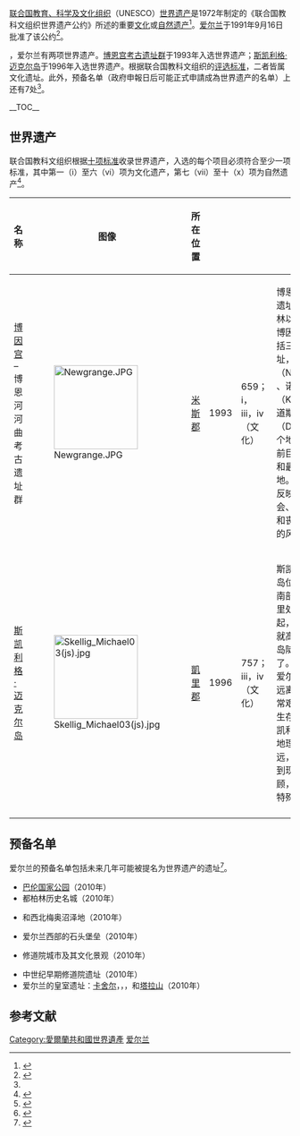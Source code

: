 {{location map+ |Ireland |float=right |width=200 |caption=爱尔兰境内世界遗产所在位置 |places=
{{location map~ |Ireland |lat=51.948|long=-10.524 |background=#FFFFFF|label=[[斯凯利格·迈克尔岛|斯凯利格·迈克尔岛]]|position=right}}
{{location map~ |Ireland |lat=53.7086|long=-6.5434 |background=#FFFFFF|label=[[博因宫|博因宫]]|position=left}}
}}

[[联合国教育、科学及文化组织|联合国教育、科学及文化组织]]（UNESCO）[[世界遗产|世界遗产]]是1972年制定的《联合国教科文组织世界遗产公约》所述的重要[[文化遗产|文化]]或[[自然遗产|自然遗产]]<ref>{{cite web|url=https://whc.unesco.org/en/convention/|title=UNESCO World Heritage Centre – The World Heritage Convention|publisher=UNESCO World Heritage Centre|accessdate=2015-10-25|archive-url=https://web.archive.org/web/20160827065310/https://whc.unesco.org/en/convention/|archive-date=2016-08-27|dead-url=no}}</ref>。[[爱尔兰|爱尔兰]]于1991年9月16日批准了该公约<ref name="auto">{{Cite web|url=https://whc.unesco.org/en/statesparties/ie|title=Ireland|first=UNESCO World Heritage|last=Centre|website=UNESCO World Heritage Centre|accessdate=2020-08-30|archive-date=2020-07-03|archive-url=https://web.archive.org/web/20200703231636/https://whc.unesco.org/en/statesparties/ie/|dead-url=no}}</ref>。

{{As of|2019}}，爱尔兰有两项世界遗产。[[博因宫|博恩宫考古遗址群]]于1993年入选世界遗产；[[斯凯利格·迈克尔岛|斯凯利格·迈克尔岛]]于1996年入选世界遗产。根据联合国教科文组织的[[世界遗产#世界遗产评定標準|评选标准]]，二者皆属文化遗址。此外，预备名单（政府申報日后可能正式申請成為世界遗产的名单）上还有7处<ref name="auto"/>。

__TOC__
{{clear}}

==世界遗产==
联合国教科文组织根据[[世界遗产#世界遗产评定標準|十项标准]]收录世界遗产，入选的每个项目必须符合至少一项标准，其中第一（i）至六（vi）项为文化遗产，第七（vii）至十（x）项为自然遗产<ref>{{cite web|url=https://whc.unesco.org/en/criteria/|title=UNESCO World Heritage Centre – The Criteria for Selection|publisher=UNESCO World Heritage Centre|accessdate=2018-08-17|archive-date=2005-10-26|archive-url=https://web.archive.org/web/20051026085239/https://whc.unesco.org/en/criteria/|dead-url=no}}</ref>。

{|class="wikitable sortable plainrowheaders" 
|-
! style="width:180px;" scope="col"| 名称
! class="unsortable"  style="width:150px;" scope="col"| 图像
! style="width:100px;" scope="col"| 所在位置
! style="width:50px;" scope="col"| {{nowrap|入选年份}}
! style="width:80px;" scope="col"| {{Abbr|教科文数据|联合国教科文组织世界遗产编码和对应入选标准}}
! scope="col" class="unsortable" | 简介
|-
! scope="row" | [[博因宫|博因宫]] – 博恩河河曲考古遗址群
| [[File:Newgrange.JPG|150px]]
| [[米斯郡|米斯郡]]
| 1993
| 659；i，iii，iv（文化）
| 博恩河河曲考古遗址群位于都柏林以北50公里的博因河北畔，包括三个史前遗址，即[[纽格莱奇墓|纽格莱奇]]（Newgrange） 、诺斯（Knowth）和道斯（Dowth），这个地区是欧洲史前巨石艺术最大和最重要的集中地。那里的遗迹反映了当时的社会、经济、宗教和丧葬习俗文化的风貌。<ref>{{Cite web|url=https://whc.unesco.org/en/list/659/|title=Brú na Bóinne - Archaeological Ensemble of the Bend of the Boyne|first=UNESCO World Heritage|last=Centre|website=UNESCO World Heritage Centre|accessdate=2020-08-30|archive-date=2020-06-30|archive-url=https://web.archive.org/web/20200630120106/http://whc.unesco.org/en/list/659/|dead-url=no}}</ref> 
|-
! scope="row" | [[斯凯利格·迈克尔岛|斯凯利格·迈克尔岛]]
| [[File:Skellig_Michael03(js).jpg|150px]]
| [[凱里郡|凱里郡]]
| 1996
| 757；iii，iv（文化）
| 斯凯利格·迈克尔岛位于爱尔兰西南部海岸约12公里处。约7世纪起，一座隐修院就高高矗立在岩岛陡峭的山坡上了。这是最早的爱尔兰[[基督徒|基督徒]]们远离尘世、在非常艰苦的环境里生存的写照。斯凯利格·迈克尔岛地理位置极端偏远，致使人们直到现在都难以光顾，反而得到了特殊保护。<ref>{{Cite web|url=https://whc.unesco.org/en/list/757/|title=Sceilg Mhichíl|first=UNESCO World Heritage|last=Centre|website=UNESCO World Heritage Centre|accessdate=2020-08-30|archive-date=2020-08-26|archive-url=https://web.archive.org/web/20200826180759/https://whc.unesco.org/en/list/757/|dead-url=no}}</ref>
|-
|}

==预备名单==
爱尔兰的预备名单包括未来几年可能被提名为世界遗产的遗址<ref>{{cite web|url=http://www.worldheritageireland.ie/fileadmin/user_upload/documents/tentative_list/Short_Descriptions_of_Sites.pdf|title=Tentative List – Ireland: Short Description of Properties|year=2010|format=PDF|accessdate=2015-01-19|archive-date=2016-03-04|archive-url=https://web.archive.org/web/20160304091423/http://www.worldheritageireland.ie/fileadmin/user_upload/documents/tentative_list/Short_Descriptions_of_Sites.pdf|dead-url=no}}</ref>。

* [[巴伦国家公园|巴伦国家公园]]（2010年）
* 都柏林历史名城（2010年）
* {{le|切德菲尔茨|Céide Fields}}和西北梅奥沼泽地（2010年）
* 爱尔兰西部的石头堡垒（2010年）
* {{le|克朗马克诺斯|Clonmacnoise}}修道院城市及其文化景观（2010年）
* 中世纪早期修道院遗址（2010年）
* 爱尔兰的皇室遗址：[[卡舍尔|卡舍尔]]，{{tsl|en|Dún Ailinne|邓纳林山|邓纳林山}}，{{tsl|en|Hill of Uisneach|乌斯内克山|乌斯内克山}}，{{tsl|en|Rathcroghan Complex|罗斯康芒郡建筑群|罗斯康芒郡建筑群}}和[[塔拉山|塔拉山]]（2010年）

==参考文献==
{{reflist}}

{{爱尔兰专题}}
{{欧洲世界遗产列表}}
{{爱尔兰世界遗产}}

{{DEFAULTSORT:World Heritage Sites In Ireland}}

[[Category:愛爾蘭共和國世界遺產|Category:愛爾蘭共和國世界遺產]]
[[Category:世界遺產列表|爱尔兰]]